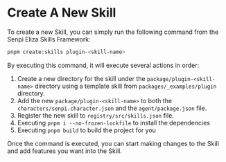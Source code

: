 
# Create A New Skill

<CopyPageButton />

To create a new Skill, you can simply run the following command from the Senpi Eliza Skills Framework:

```sh
pnpm create:skills plugin-<skill-name>
```

By executing this command, it will execute several actions in order:

1. Create a new directory for the skill under the `package/plugin-<skill-name>` directory using a template skill from `packages/_examples/plugin` directory.
2. Add the new `package/plugin-<skill-name>` to both the `characters/senpi.character.json` and the `agent/package.json` file.
3. Register the new skill to `registry/src/skills.json` file.
4. Executing `pnpm i --no-frozen-lockfile` to install the dependencies
5. Executing `pnpm build` to build the project for you

Once the command is executed, you can start making changes to the Skill and add features you want into the Skill.

<DeveloperSupport />
